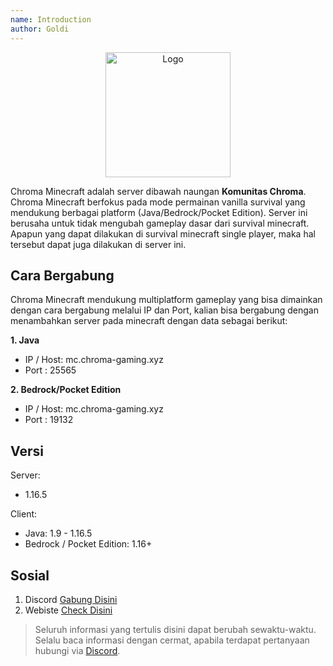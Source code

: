 ```yaml
---
name: Introduction
author: Goldi
---
```


<center>
  <img src="/img/logo.png" alt="Logo" width="200" />
</center>

Chroma Minecraft adalah server dibawah naungan **Komunitas Chroma**. Chroma Minecraft berfokus pada mode permainan vanilla survival yang mendukung berbagai platform (Java/Bedrock/Pocket Edition). Server ini berusaha untuk tidak mengubah gameplay dasar dari survival minecraft. Apapun yang dapat dilakukan di survival minecraft single player, maka hal tersebut dapat juga dilakukan di server ini.

## Cara Bergabung

Chroma Minecraft mendukung multiplatform gameplay yang bisa dimainkan dengan cara bergabung melalui IP dan Port, kalian bisa bergabung dengan menambahkan server pada minecraft dengan data sebagai berikut:

**1. Java**

- IP / Host: mc.chroma-gaming.xyz
- Port : 25565

**2. Bedrock/Pocket Edition**

- IP / Host: mc.chroma-gaming.xyz
- Port : 19132

## Versi

Server:

- 1.16.5

Client:

- Java: 1.9 - 1.16.5
- Bedrock / Pocket Edition: 1.16+

## Sosial

1. Discord [Gabung Disini](https://discord.chroma-gaming.xyz)
2. Webiste [Check Disini](http://mc.chroma-gaming.xyz)

> Seluruh informasi yang tertulis disini dapat berubah sewaktu-waktu. Selalu baca informasi dengan cermat, apabila terdapat pertanyaan hubungi via [Discord](https://discord.chroma-gaming.xyz).
